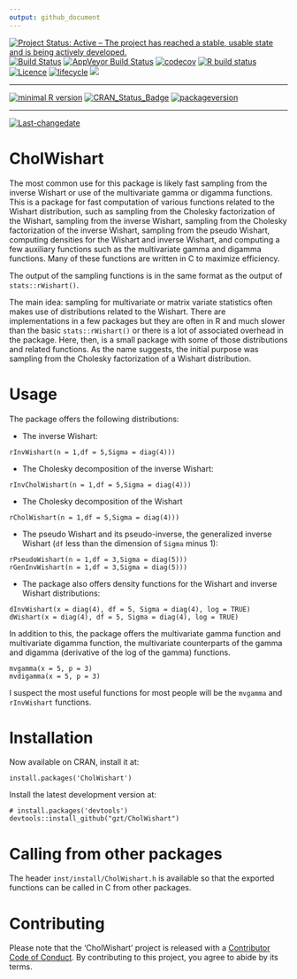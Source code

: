 ```yaml
---
output: github_document
---
```

  <!-- badges: start -->
  
  [![Project Status: Active – The project has reached a stable, usable state and is being actively developed.](http://www.repostatus.org/badges/latest/active.svg)](http://www.repostatus.org/#active)
  [![Build Status](https://travis-ci.org/gzt/CholWishart.svg?branch=master)](https://travis-ci.org/gzt/CholWishart)
  [![AppVeyor Build Status](https://ci.appveyor.com/api/projects/status/github/gzt/CholWishart?branch=master&svg=true)](https://ci.appveyor.com/project/gzt/CholWishart)
  [![codecov](https://codecov.io/gh/gzt/CholWishart/branch/master/graph/badge.svg)](https://codecov.io/gh/gzt/CholWishart)
  [![R build status](https://github.com/gzt/CholWishart/workflows/R-CMD-check/badge.svg)](https://github.com/gzt/CholWishart/actions)
  [![Licence](https://img.shields.io/badge/licence-GPL--3-blue.svg)](https://www.gnu.org/licenses/gpl-3.0.en.html)
  [![lifecycle](https://img.shields.io/badge/lifecycle-stable-brightgreen.svg)](https://www.tidyverse.org/lifecycle/#stable)
  [![](https://cranlogs.r-pkg.org/badges/CholWishart)](https://cran.r-project.org/package=CholWishart)

---
 
[![minimal R version](https://img.shields.io/badge/R%3E%3D-3.3.2-6666ff.svg)](https://cran.r-project.org/)
[![CRAN_Status_Badge](http://www.r-pkg.org/badges/version/CholWishart)](https://cran.r-project.org/package=CholWishart)
[![packageversion](https://img.shields.io/badge/Package%20version-1.1.0-orange.svg?style=flat-square)](https://github.com/gzt/CholWishart/releases)
  <!-- badges: end -->

---
 
[![Last-changedate](https://img.shields.io/badge/last%20change-`r gsub('-', '--', Sys.Date())`-yellowgreen.svg)](https://github.com/gzt/CholWishart/)

<!-- README.md is generated from README.Rmd. Please edit that file -->
# CholWishart

The most common use for this package is likely fast sampling from the 
inverse Wishart or use of the multivariate gamma or digamma functions. This is 
a package for fast computation of various functions related to the Wishart distribution, such as sampling from the Cholesky factorization of the Wishart, sampling from the inverse Wishart, sampling from the Cholesky factorization of the inverse Wishart, sampling from the pseudo Wishart, computing densities for the Wishart and inverse Wishart, and computing a few auxiliary functions such as the multivariate gamma and digamma functions. Many of these functions are written in C to maximize efficiency. 

The output of the sampling functions is in the same format as the output 
of `stats::rWishart()`.

The main idea: sampling for multivariate or matrix variate statistics often 
makes use of distributions related to the Wishart. There are implementations 
in a few packages but they are often in R and much slower than the 
basic `stats::rWishart()` or there is a lot of associated overhead in the 
package. Here, then, is a small package with some of those distributions
and related functions. As the name suggests, the initial purpose was 
sampling from the Cholesky factorization of a Wishart distribution.

# Usage

The package offers the following distributions:

* The inverse Wishart:

```
rInvWishart(n = 1,df = 5,Sigma = diag(4)))
```

* The Cholesky decomposition of the inverse Wishart:

```
rInvCholWishart(n = 1,df = 5,Sigma = diag(4)))
```

* The Cholesky decomposition of the Wishart

```
rCholWishart(n = 1,df = 5,Sigma = diag(4)))
```

* The pseudo Wishart and its pseudo-inverse, the generalized inverse Wishart (`df` less than 
the dimension of `Sigma` minus 1):

```
rPseudoWishart(n = 1,df = 3,Sigma = diag(5)))
rGenInvWishart(n = 1,df = 3,Sigma = diag(5)))
```

* The package also offers density functions for the Wishart and inverse Wishart distributions:

```
dInvWishart(x = diag(4), df = 5, Sigma = diag(4), log = TRUE)
dWishart(x = diag(4), df = 5, Sigma = diag(4), log = TRUE)
```

In addition to this, the package offers the multivariate gamma function and multivariate digamma function, the multivariate counterparts of the gamma and digamma (derivative of the log of the gamma) functions. 

```
mvgamma(x = 5, p = 3)
mvdigamma(x = 5, p = 3)
```

I suspect the most useful functions for most people will be the `mvgamma` and `rInvWishart` functions.


# Installation 

Now available on CRAN, install it at:

```
install.packages('CholWishart')
```

Install the latest development version at:

```
# install.packages('devtools')
devtools::install_github("gzt/CholWishart")
```
# Calling from other packages

The header `inst/install/CholWishart.h` is available so that the exported functions 
can be called in C from other packages. 

# Contributing

  Please note that the 'CholWishart' project is released with a [Contributor Code of Conduct](https://gzt.github.io/CholWishart/CODE_OF_CONDUCT.html). By contributing to this project, you agree to abide by its terms.

